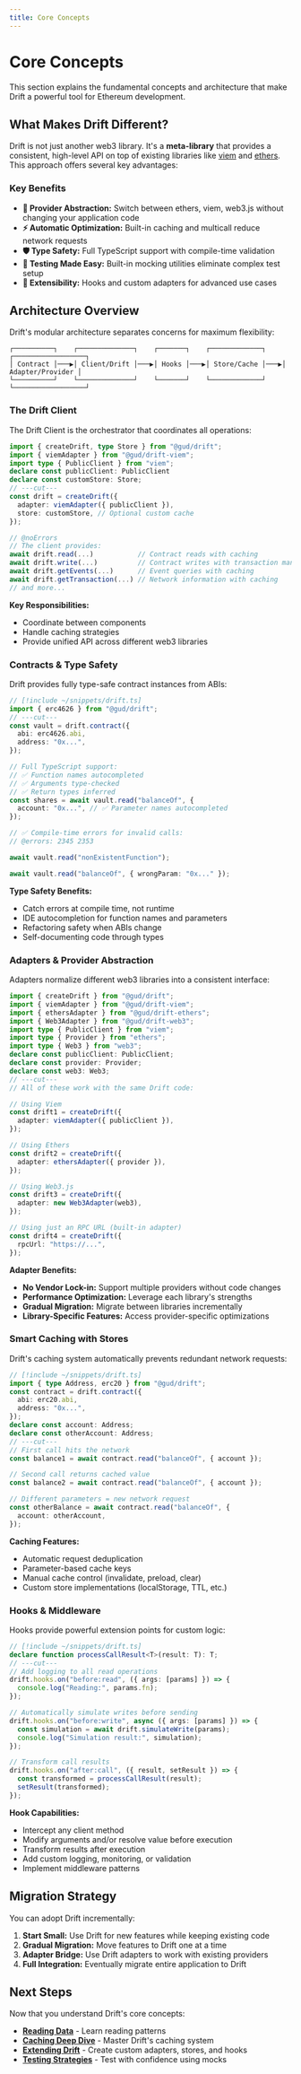 ```yaml
---
title: Core Concepts
---
```


# Core Concepts

This section explains the fundamental concepts and architecture that make Drift
a powerful tool for Ethereum development.

## What Makes Drift Different?

Drift is not just another web3 library. It's a **meta-library** that provides a
consistent, high-level API on top of existing libraries like
[viem](https://viem.sh) and [ethers](https://ethers.org). This approach offers
several key advantages:

### Key Benefits

- **🔄 Provider Abstraction:** Switch between ethers, viem, web3.js without
  changing your application code
- **⚡ Automatic Optimization:** Built-in caching and multicall reduce network
  requests
- **🛡️ Type Safety:** Full TypeScript support with compile-time validation
- **🧪 Testing Made Easy:** Built-in mocking utilities eliminate complex test
  setup
- **🔌 Extensibility:** Hooks and custom adapters for advanced use cases

## Architecture Overview

Drift's modular architecture separates concerns for maximum flexibility:

```
┌──────────┐    ┌──────────────┐    ┌───────┐    ┌─────────────┐    ┌──────────────────┐
│ Contract │───▶│ Client/Drift │───▶│ Hooks │───▶│ Store/Cache │───▶│ Adapter/Provider │
└──────────┘    └──────────────┘    └───────┘    └─────────────┘    └──────────────────┘
```

### The Drift Client

The Drift Client is the orchestrator that coordinates all
operations:

```ts twoslash
import { createDrift, type Store } from "@gud/drift";
import { viemAdapter } from "@gud/drift-viem";
import type { PublicClient } from "viem";
declare const publicClient: PublicClient
declare const customStore: Store;
// ---cut---
const drift = createDrift({
  adapter: viemAdapter({ publicClient }),
  store: customStore, // Optional custom cache
});

// @noErrors
// The client provides:
await drift.read(...)           // Contract reads with caching
await drift.write(...)          // Contract writes with transaction management
await drift.getEvents(...)      // Event queries with caching
await drift.getTransaction(...) // Network information with caching
// and more...
```

**Key Responsibilities:**

- Coordinate between components
- Handle caching strategies
- Provide unified API across different web3 libraries

### Contracts & Type Safety

Drift provides fully type-safe contract instances from ABIs:

```ts twoslash
// [!include ~/snippets/drift.ts]
import { erc4626 } from "@gud/drift";
// ---cut---
const vault = drift.contract({
  abi: erc4626.abi,
  address: "0x...",
});

// Full TypeScript support:
// ✅ Function names autocompleted
// ✅ Arguments type-checked
// ✅ Return types inferred
const shares = await vault.read("balanceOf", {
  account: "0x...", // ✅ Parameter names autocompleted
});

// ✅ Compile-time errors for invalid calls:
// @errors: 2345 2353

await vault.read("nonExistentFunction");

await vault.read("balanceOf", { wrongParam: "0x..." });
```

**Type Safety Benefits:**

- Catch errors at compile time, not runtime
- IDE autocompletion for function names and parameters
- Refactoring safety when ABIs change
- Self-documenting code through types

### Adapters & Provider Abstraction

Adapters normalize different web3 libraries into a consistent interface:

```ts twoslash
import { createDrift } from "@gud/drift";
import { viemAdapter } from "@gud/drift-viem";
import { ethersAdapter } from "@gud/drift-ethers";
import { Web3Adapter } from "@gud/drift-web3";
import type { PublicClient } from "viem";
import type { Provider } from "ethers";
import type { Web3 } from "web3";
declare const publicClient: PublicClient;
declare const provider: Provider;
declare const web3: Web3;
// ---cut---
// All of these work with the same Drift code:

// Using Viem
const drift1 = createDrift({
  adapter: viemAdapter({ publicClient }),
});

// Using Ethers
const drift2 = createDrift({
  adapter: ethersAdapter({ provider }),
});

// Using Web3.js
const drift3 = createDrift({
  adapter: new Web3Adapter(web3),
});

// Using just an RPC URL (built-in adapter)
const drift4 = createDrift({
  rpcUrl: "https://...",
});
```

**Adapter Benefits:**

- **No Vendor Lock-in:** Support multiple providers without code changes
- **Performance Optimization:** Leverage each library's strengths
- **Gradual Migration:** Migrate between libraries incrementally
- **Library-Specific Features:** Access provider-specific optimizations

### Smart Caching with Stores

Drift's caching system automatically prevents redundant network requests:

```ts twoslash
// [!include ~/snippets/drift.ts]
import { type Address, erc20 } from "@gud/drift";
const contract = drift.contract({
  abi: erc20.abi,
  address: "0x...",
});
declare const account: Address;
declare const otherAccount: Address;
// ---cut---
// First call hits the network
const balance1 = await contract.read("balanceOf", { account });

// Second call returns cached value
const balance2 = await contract.read("balanceOf", { account });

// Different parameters = new network request
const otherBalance = await contract.read("balanceOf", {
  account: otherAccount,
});
```

**Caching Features:**

- Automatic request deduplication
- Parameter-based cache keys
- Manual cache control (invalidate, preload, clear)
- Custom store implementations (localStorage, TTL, etc.)

### Hooks & Middleware

Hooks provide powerful extension points for custom logic:

```ts twoslash
// [!include ~/snippets/drift.ts]
declare function processCallResult<T>(result: T): T;
// ---cut---
// Add logging to all read operations
drift.hooks.on("before:read", ({ args: [params] }) => {
  console.log("Reading:", params.fn);
});

// Automatically simulate writes before sending
drift.hooks.on("before:write", async ({ args: [params] }) => {
  const simulation = await drift.simulateWrite(params);
  console.log("Simulation result:", simulation);
});

// Transform call results
drift.hooks.on("after:call", ({ result, setResult }) => {
  const transformed = processCallResult(result);
  setResult(transformed);
});
```

**Hook Capabilities:**

- Intercept any client method
- Modify arguments and/or resolve value before execution
- Transform results after execution
- Add custom logging, monitoring, or validation
- Implement middleware patterns

## Migration Strategy

You can adopt Drift incrementally:

1. **Start Small:** Use Drift for new features while keeping existing code
2. **Gradual Migration:** Move features to Drift one at a time
3. **Adapter Bridge:** Use Drift adapters to work with existing providers
4. **Full Integration:** Eventually migrate entire application to Drift

## Next Steps

Now that you understand Drift's core concepts:

- [**Reading Data**](/guides/reading-data) - Learn reading patterns
- [**Caching Deep Dive**](/guides/caching) - Master Drift's caching system
- [**Extending Drift**](/guides/extending-drift) - Create custom adapters,
  stores, and hooks
- [**Testing Strategies**](/guides/testing-strategies) - Test with confidence
  using mocks
